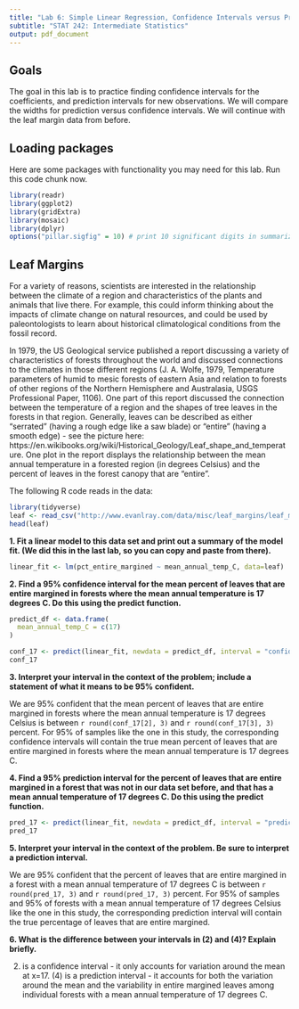 ---
title: "Lab 6: Simple Linear Regression, Confidence Intervals versus Prediction Intervals"
subtitle: "STAT 242: Intermediate Statistics"
output: pdf_document
---

## Goals

The goal in this lab is to practice finding confidence intervals for the coefficients, and prediction intervals for new observations. We will compare the widths for prediction versus confidence intervals. We will continue with the leaf margin data from before.

## Loading packages

Here are some packages with functionality you may need for this lab.  Run this code chunk now.

```{r message=FALSE}
library(readr)
library(ggplot2)
library(gridExtra)
library(mosaic)
library(dplyr)
options("pillar.sigfig" = 10) # print 10 significant digits in summarize output
```

## Leaf Margins

For a variety of reasons, scientists are interested in the relationship between the climate of a region and characteristics of the plants and animals that live there.  For example, this could inform thinking about the impacts of climate change on natural resources, and could be used by paleontologists to learn about historical climatological conditions from the fossil record.

In 1979, the US Geological service published a report discussing a variety of characteristics of forests throughout the world and discussed connections to the climates in those different regions (J. A. Wolfe, 1979, Temperature parameters of humid to mesic forests of eastern Asia and relation to forests of other regions of the Northern Hemisphere and Australasia, USGS Professional Paper, 1106).  One part of this report discussed the connection between the temperature of a region and the shapes of tree leaves in the forests in that region.  Generally, leaves can be described as either "serrated" (having a rough edge like a saw blade) or "entire" (having a smooth edge) - see the picture here: https://en.wikibooks.org/wiki/Historical_Geology/Leaf_shape_and_temperature.  One plot in the report displays the relationship between the mean annual temperature in a forested region (in degrees Celsius) and the percent of leaves in the forest canopy that are "entire".

The following R code reads in the data:

```{r}
library(tidyverse)
leaf <- read_csv("http://www.evanlray.com/data/misc/leaf_margins/leaf_margins.csv")
head(leaf)
```

**1. Fit a linear model to this data set and print out a summary of the model fit. (We did this in the last lab, so you can copy and paste from there).**

```{r}
linear_fit <- lm(pct_entire_margined ~ mean_annual_temp_C, data=leaf)
```

**2. Find a 95% confidence interval for the mean percent of leaves that are entire margined in forests where the mean annual temperature is 17 degrees C. Do this using the predict function.** 

```{r}
predict_df <- data.frame(
  mean_annual_temp_C = c(17)
)

conf_17 <- predict(linear_fit, newdata = predict_df, interval = "confidence")
conf_17
```


**3. Interpret your interval in the context of the problem; include a statement of what it means to be 95% confident.**

We are 95% confident that the mean percent of leaves that are entire margined in forests where the mean annual temperature is 17 degrees Celsius is between `r round(conf_17[2], 3)` and `r round(conf_17[3], 3)` percent. For 95% of samples like the one in this study, the corresponding confidence intervals will contain the true mean percent of leaves that are entire margined in forests where the mean annual temperature is 17 degrees C.

**4. Find a 95% prediction interval for the percent of leaves that are entire margined in a forest that was not in our data set before, and that has a mean annual temperature of 17 degrees C. Do this using the predict function.**

```{r}
pred_17 <- predict(linear_fit, newdata = predict_df, interval = "prediction")
pred_17
```


**5. Interpret your interval in the context of the problem. Be sure to interpret a prediction interval.**

We are 95% confident that the percent of leaves that are entire margined in a forest with a mean annual temperature of 17 degrees C is between `r round(pred_17, 3)` and `r round(pred_17, 3)` percent. For 95% of samples and 95% of forests with a mean annual temperature of 17 degrees Celsius like the one in this study, the corresponding prediction interval will contain the true percentage of leaves that are entire margined.

**6. What is the difference between your intervals in (2) and (4)? Explain briefly.**

(2) is a confidence interval - it only accounts for variation around the mean at x=17. (4) is a prediction interval - it accounts for both the variation around the mean and the variability in entire margined leaves among individual forests with a mean annual temperature of 17 degrees C. 